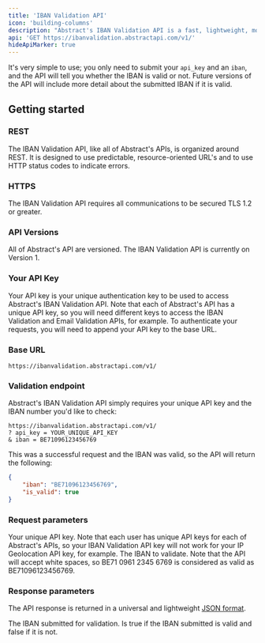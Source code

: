 ```yaml
---
title: 'IBAN Validation API'
icon: 'building-columns'
description: "Abstract's IBAN Validation API is a fast, lightweight, modern, and RESTful JSON API for determining the validity and other details of the International Bank Account Number (IBAN)."
api: 'GET https://ibanvalidation.abstractapi.com/v1/'
hideApiMarker: true
---
```


It's very simple to use; you only need to submit your `api_key` and an `iban`, and the API will tell you whether the IBAN is valid or not. Future versions of the API will include more detail about the submitted IBAN if it is valid.

## Getting started

### REST

The IBAN Validation API, like all of Abstract's APIs, is organized around REST. It is designed to use predictable, resource-oriented URL's and to use HTTP status codes to indicate errors.

### HTTPS

The IBAN Validation API requires all communications to be secured TLS 1.2 or greater.

### API Versions

All of Abstract's API are versioned. The IBAN Validation API is currently on Version 1.

### Your API Key

Your API key is your unique authentication key to be used to access Abstract's IBAN Validation API. Note that each of Abstract's API has a unique API key, so you will need different keys to access the IBAN Validation and Email Validation APIs, for example. To authenticate your requests, you will need to append your API key to the base URL.

### Base URL

```
https://ibanvalidation.abstractapi.com/v1/
```

### Validation endpoint

Abstract's IBAN Validation API simply requires your unique API key and the IBAN number you'd like to check:

```
https://ibanvalidation.abstractapi.com/v1/
? api_key = YOUR_UNIQUE_API_KEY
& iban = BE71096123456769
```

This was a successful request and the IBAN was valid, so the API will return the following:

<ResponseExample>

```json
{
    "iban": "BE71096123456769",
    "is_valid": true
}
```

</ResponseExample>

### Request parameters

<ParamField query="api_key" type="String" required>
  Your unique API key. Note that each user has unique API keys for each of Abstract's APIs, so your IBAN Validation API key will not work for your IP Geolocation API key, for example.
</ParamField>

<ParamField query="iban" type="String" required>
  The IBAN to validate. Note that the API will accept white spaces, so BE71 0961 2345 6769 is considered as valid as BE71096123456769.
</ParamField>

### Response parameters

The API response is returned in a universal and lightweight [JSON format](https://www.json.org/json-en.html).

<ResponseField name="iban" type="String">
  The IBAN submitted for validation.
</ResponseField>

<ResponseField name="is_valid" type="Boolean">
  Is true if the IBAN submitted is valid and false if it is not.
</ResponseField>